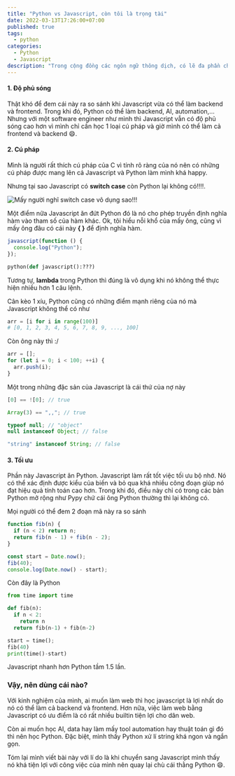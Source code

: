 ```yaml
---
title: "Python vs Javascript, còn tôi là trọng tài"
date: 2022-03-13T17:26:00+07:00
published: true
tags:
  - python
categories:
  - Python
  - Javascript
description: "Trong cộng đồng các ngôn ngữ thông dịch, có lẽ đa phần chúng ta sẽ nhớ đến ngay 3 cái tên là Python, Javascript và Ruby. Đặc điểm chung của 3 ngôn ngữ này là dễ học, thời gian phát triển ứng dụng nhanh chóng và tất cả chúng nó đều được viết bằng C. Nhưng trong bài viết này, mình sẽ chỉ đem ra bàn cân để so sánh Python và Javascript, Ruby thì mình chưa từng làm bao giờ nên sẽ không có gì để nói."
---
```


#### 1. Độ phủ sóng

Thật khó để đem cái này ra so sánh khi Javascript vừa có thể làm backend và frontend. Trong khi đó, Python có thể làm backend, AI, automation,... Nhưng với một software engineer như mình thì Javascript vẫn có độ phủ sóng cao hơn vì mình chỉ cần học 1 loại cú pháp và giờ mình có thể làm cả frontend và backend :smile:.

#### 2. Cú pháp

Mình là người rất thích cú pháp của C vì tính rõ ràng của nó nên có những cú pháp được mang lên cả Javascript và Python làm mình khá happy.

Nhưng tại sao Javascript có **switch case** còn Python lại không có!!!!.

<Image
  src="https://meme-arsenal.com/memes/7d70b26fc3a93cd663768d1c52a445b5.jpg"
  title="Mấy người nghĩ switch case vô dụng sao!!!"
  height={130}
/>

Một điểm nữa Javascript ăn đứt Python đó là nó cho phép truyền định nghĩa hàm vào tham số của hàm khác. Ok, tôi hiểu nỗi khổ của mấy ông, cũng vì mấy ông đâu có cái này **{ }** để định nghĩa hàm.

```javascript
javascript(function () {
  console.log("Python");
});
```

```python
python(def javascript():???)
```

Tương tự, **lambda** trong Python thì đúng là vô dụng khi nó không thể thực hiện nhiều hơn 1 câu lệnh.

Cân kèo 1 xíu, Python cũng có những điểm mạnh riêng của nó mà Javascript không thể có như

```python
arr = [i for i in range(100)]
# [0, 1, 2, 3, 4, 5, 6, 7, 8, 9, ..., 100]
```

Còn ông này thì :/

```javascript
arr = [];
for (let i = 0; i < 100; ++i) {
  arr.push(i);
}
```

Một trong những đặc sản của Javascript là cái thứ của nợ này

```javascript
[0] == ![0]; // true

Array(3) == ",,"; // true

typeof null; // "object"
null instanceof Object; // false

"string" instanceof String; // false
```

#### 3. Tối ưu

Phần này Javascript ăn Python. Javascript làm rất tốt việc tối ưu bộ nhớ. Nó có thể xác định được kiểu của biến và bỏ qua khá nhiều công đoạn giúp nó đạt hiệu quả tính toán cao hơn. Trong khi đó, điều này chỉ có trong các bản Python mở rộng như Pypy chứ cái ông Python thường thì lại không có.

Mọi người có thể đem 2 đoạn mã này ra so sánh

```javascript
function fib(n) {
  if (n < 2) return n;
  return fib(n - 1) + fib(n - 2);
}

const start = Date.now();
fib(40);
console.log(Date.now() - start);
```

Còn đây là Python

```python
from time import time

def fib(n):
  if n < 2:
    return n
  return fib(n-1) + fib(n-2)

start = time();
fib(40)
print(time()-start)
```

Javascript nhanh hơn Python tầm 1.5 lần.

### Vậy, nên dùng cái nào?

Với kinh nghiệm của mình, ai muốn làm web thì học javascript là lợi nhất do nó có thể làm cả backend và frontend. Hơn nữa, việc làm web bằng Javascript có ưu điểm là có rất nhiều builtin tiện lợi cho dân web.

Còn ai muốn học AI, data hay làm mấy tool automation hay thuật toán gì đó thì nên học Python. Đặc biệt, mình thấy Python xử lí string khá ngon và ngắn gọn.

Tóm lại mình viết bài này với lí do là khi chuyển sang Javascript mình thấy nó khá tiện lợi với công việc của mình nên quay lại chù cái thằng Python :smile:.
